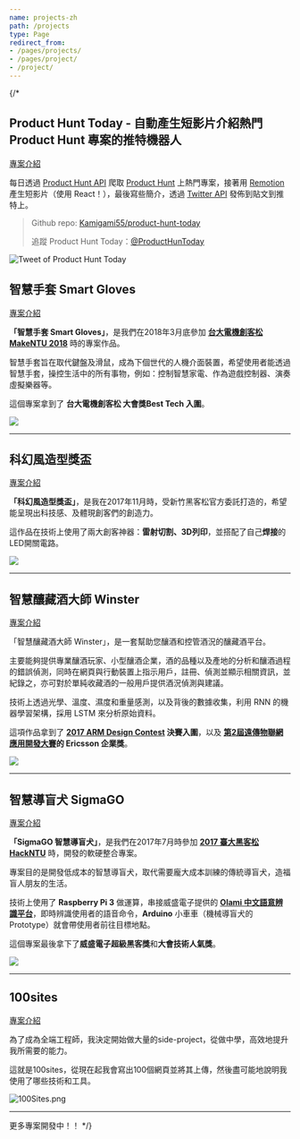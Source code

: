 ```yaml
---
name: projects-zh
path: /projects
type: Page
redirect_from:
- /pages/projects/
- /pages/project/
- /project/
---
```

{/* 
## Product Hunt Today - 自動產生短影片介紹熱門 Product Hunt 專案的推特機器人

[專案介紹](/posts/2022-04-07-product-hunt-today)

每日透過 [Product Hunt API](<(https://api.producthunt.com/v2/docs)>) 爬取 [Product Hunt](https://www.producthunt.com/) 上熱門專案，接著用 [Remotion](https://www.remotion.dev/) 產生短影片（使用 React！），最後寫些簡介，透過 [Twitter API](https://developer.twitter.com/en/docs/twitter-api) 發佈到貼文到推特上。

> Github repo: [Kamigami55/product-hunt-today](https://github.com/Kamigami55/product-hunt-today)
>
> 追蹤 Product Hunt Today：[@ProductHunToday](https://twitter.com/ProductHunToday)

![Tweet of Product Hunt Today](/images/product-hunt-today/product-hunt-today-tweet.jpg)

## 智慧手套 Smart Gloves

[專案介紹](/posts/smart-gloves)

**「智慧手套 Smart Gloves」**，是我們在2018年3月底參加 **[台大電機創客松 MakeNTU 2018](https://make.ntuee.org/)** 時的專案作品。

智慧手套旨在取代鍵盤及滑鼠，成為下個世代的人機介面裝置，希望使用者能透過智慧手套，操控生活中的所有事物，例如：控制智慧家電、作為遊戲控制器、演奏虛擬樂器等。

這個專案拿到了 **台大電機創客松 大會獎Best Tech 入圍**。

![](/images/projects/smart-gloves.png)

---

## 科幻風造型獎盃

[專案介紹](/posts/scifi-trophy)

**「科幻風造型獎盃」**，是我在2017年11月時，受新竹黑客松官方委託打造的，希望能呈現出科技感、及體現創客們的創造力。

這作品在技術上使用了兩大創客神器：**雷射切割、3D列印**，並搭配了自己**焊接**的LED開關電路。

![](/images/projects/scifi-trophy.png)

---

## 智慧釀藏酒大師 Winster

[專案介紹](/posts/winster)

「智慧釀藏酒大師 Winster」，是一套幫助您釀酒和控管酒況的釀藏酒平台。

主要能夠提供專業釀酒玩家、小型釀酒企業，酒的品種以及產地的分析和釀酒過程的錯誤偵測，同時在網頁與行動裝置上指示用戶，註冊、偵測並顯示相關資訊，並紀錄之，亦可對於單純收藏酒的一般用戶提供酒況偵測與建議。

技術上透過光學、溫度、濕度和重量感測，以及背後的數據收集，利用 RNN 的機器學習架構，採用 LSTM 來分析原始資料。

這項作品拿到了 **[2017 ARM Design Contest](http://www.armdesigncontest.com/customers/login/) 決賽入圍**，以及 **[第2屆遠傳物聯網應用開發大賽](http://promotion.fetnet.net/ebu/2017IoTHackathon/index.html)的 Ericsson 企業獎**。

![](/images/projects/winster.png)

---

## 智慧導盲犬 SigmaGO

[專案介紹](/posts/sigmago)

**「SigmaGO 智慧導盲犬」**，是我們在2017年7月時參加 **[2017 臺大黑客松 HackNTU](https://hackntu.tumblr.com/tagged/intro)** 時，開發的軟硬整合專案。

專案目的是開發低成本的智慧導盲犬，取代需要龐大成本訓練的傳統導盲犬，造福盲人朋友的生活。

技術上使用了 **Raspberry Pi 3** 做運算，串接威盛電子提供的 **[Olami 中文語意辨識平台](https://tw.olami.ai/open/website/home/home_show)**，即時辨識使用者的語音命令，**Arduino** 小車車（機械導盲犬的 Prototype）就會帶使用者前往目標地點。

這個專案最後拿下了**威盛電子超級黑客獎**和**大會技術人氣獎**。


![](https://i.imgur.com/8E5onDg.jpg)

---

## 100sites

[專案介紹](/posts/2016-02-12-100sites-000)

為了成為全端工程師，我決定開始做大量的side-project，從做中學，高效地提升我所需要的能力。

這就是100sites，從現在起我會寫出100個網頁並將其上傳，然後盡可能地說明我使用了哪些技術和工具。

![100Sites.png](https://imgur.com/i5gPgdO.png)

---

更多專案開發中！！ */}

